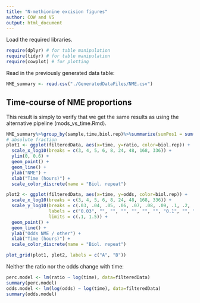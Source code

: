 ```yaml
---
title: "N-methionine excision figures"
author: COW and VS
output: html_document
---
```


Load the required libraries.
```r
require(dplyr) # for table manipulation
require(tidyr) # for table manipulation
require(cowplot) # for plotting
```

Read in the previously generated data table:
```r
NME_summary <- read.csv("./GeneratedDataFiles/NME.csv")
```

## Time-course of NME proportions
This result is simply to verify that we get the same results as using the alternative pipeline (mods_vs_time.Rmd).
```r

NME_summary%>%group_by(sample,time,biol.rep)%>%summarize(sumPos1 = sum(na.omit(Position1count)), sumPos2=sum(na.omit(Position2count)), ratio = sumPos2/(sumPos1+sumPos2), odds = sumPos2/sumPos1)->filteredData
# absolute fraction
plot1 <- ggplot(filteredData, aes(x=time, y=ratio, color=biol.rep)) +
  scale_x_log10(breaks = c(3, 4, 5, 6, 8, 24, 48, 168, 336)) +
  ylim(0, 0.6) + 
  geom_point() +
  geom_line() +
  ylab("NME") +
  xlab("Time (hours)") +
  scale_color_discrete(name = "Biol. repeat")

plot2 <- ggplot(filteredData, aes(x=time, y=odds, color=biol.rep)) +
  scale_x_log10(breaks = c(3, 4, 5, 6, 8, 24, 48, 168, 336)) +
  scale_y_log10(breaks = c(.03, .04, .05, .06, .07, .08, .09, .1, .2, .3, .4, .5, .6, .7, .8, .9, 1, 1.5, 3, 4, 5),
                labels = c("0.03", "", "", "", "", "", "", "0.1", "", "0.3", "", "0.5", "", "", "", "", "1.0", "1.5", "", "", ""),
                limits = c(.1, 1.5)) + 
  geom_point() +
  geom_line() +
  ylab("Odds NME / other") +
  xlab("Time (hours)") +
  scale_color_discrete(name = "Biol. repeat")

plot_grid(plot1, plot2, labels = c("A", "B"))
```

Neither the ratio nor the odds change with time:
```r
perc.model <- lm(ratio ~ log(time), data=filteredData)
summary(perc.model)
odds.model <- lm(log(odds) ~ log(time), data=filteredData)
summary(odds.model)
```